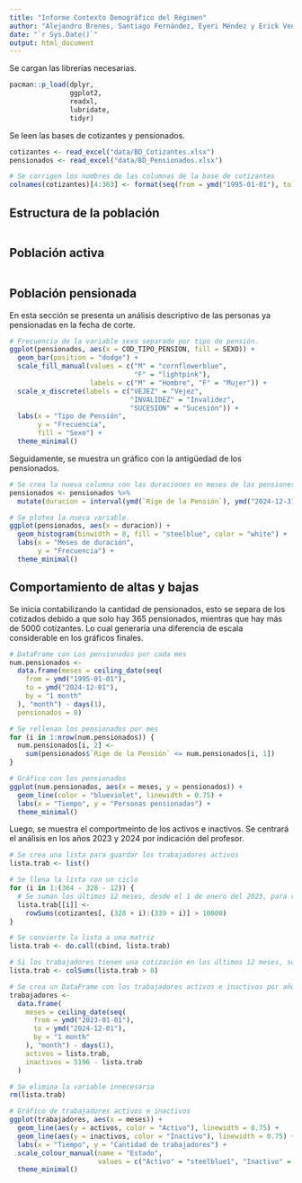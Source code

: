 ---
title: "Informe Contexto Demográfico del Régimen"
author: "Alejandro Brenes, Santiago Fernández, Eyeri Méndez y Erick Venegas"
date: "`r Sys.Date()`"
output: html_document
---

Se cargan las librerías necesarias.

```{r librerias}
pacman::p_load(dplyr,
               ggplot2,
               readxl,
               lubridate,
               tidyr)
```

Se leen las bases de cotizantes y pensionados.

```{r datos_bases}
cotizantes <- read_excel("data/BD_Cotizantes.xlsx")
pensionados <- read_excel("data/BD_Pensionados.xlsx")

# Se corrigen los nombres de las columnas de la base de cotizantes
colnames(cotizantes)[4:363] <- format(seq(from = ymd("1995-01-01"), to = ymd("2024-12-01"), by = "1 month"), "%m-%Y")
```

## Estructura de la población

```{r estrc_pob}

```

## Población activa

```{r pob_actv}

```


## Población pensionada

En esta sección se presenta un análisis descriptivo de las personas ya pensionadas en la fecha de corte.

```{r pob_pensd}
# Frecuencia de la variable sexo separado por tipo de pensión.
ggplot(pensionados, aes(x = COD_TIPO_PENSION, fill = SEXO)) +
  geom_bar(position = "dodge") +
  scale_fill_manual(values = c("M" = "cornflowerblue", 
                               "F" = "lightpink"),
                    labels = c("M" = "Hombre", "F" = "Mujer")) +
  scale_x_discrete(labels = c("VEJEZ" = "Vejez", 
                              "INVALIDEZ" = "Invalidez", 
                              "SUCESION" = "Sucesión")) +
  labs(x = "Tipo de Pensión", 
       y = "Frecuencia", 
       fill = "Sexo") +
  theme_minimal()
```

Seguidamente, se muestra un gráfico con la antigüedad de los pensionados.

```{r antiguedad}
# Se crea la nueva columna con las duraciones en meses de las pensiones.
pensionados <- pensionados %>%
  mutate(duracion = interval(ymd(`Rige de la Pensión`), ymd("2024-12-31")) %/% months(1))

# Se plotea la nueva variable.
ggplot(pensionados, aes(x = duracion)) +
  geom_histogram(binwidth = 8, fill = "steelblue", color = "white") +
  labs(x = "Meses de duración",
       y = "Frecuencia") +
  theme_minimal()
```


## Comportamiento de altas y bajas

Se inicia contabilizando la cantidad de pensionados, esto se separa de los cotizados debido a que solo hay 365 pensionados, mientras que hay más de 5000 cotizantes. Lo cual generaría una diferencia de escala considerable en los gráficos finales.

```{r pensionados}
# DataFrame con Los pensionados por cada mes
num.pensionados <-
  data.frame(meses = ceiling_date(seq(
    from = ymd("1995-01-01"),
    to = ymd("2024-12-01"),
    by = "1 month"
  ), "month") - days(1),
  pensionados = 0)

# Se rellenan los pensionados por mes
for (i in 1:nrow(num.pensionados)) {
  num.pensionados[i, 2] <-
    sum(pensionados$`Rige de la Pensión` <= num.pensionados[i, 1])
}

# Gráfico con los pensionados
ggplot(num.pensionados, aes(x = meses, y = pensionados)) +
  geom_line(color = "blueviolet", linewidth = 0.75) +
  labs(x = "Tiempo", y = "Personas pensionadas") +
  theme_minimal()
```

Luego, se muestra el comportmeinto de los activos e inactivos. Se centrará el análisis en los años 2023 y 2024 por indicación del profesor.

```{r activos_inactivos}
# Se crea una lista para guardar los trabajadores activos
lista.trab <- list()

# Se llena la lista con un ciclo
for (i in 1:(364 - 328 - 12)) {
  # Se suman los últimos 12 meses, desde el 1 de enero del 2023, para ver los trabajadores activos por mes
  lista.trab[[i]] <-
    rowSums(cotizantes[, (328 + i):(339 + i)] > 10000)
}

# Se convierte la lista a una matriz
lista.trab <- do.call(cbind, lista.trab)

# Si los trabajadores tienen una cotización en los últimos 12 meses, son trabajadores activos
lista.trab <- colSums(lista.trab > 0)

# Se crea un DataFrame con los trabajadores activos e inactivos por año
trabajadores <-
  data.frame(
    meses = ceiling_date(seq(
      from = ymd("2023-01-01"),
      to = ymd("2024-12-01"),
      by = "1 month"
    ), "month") - days(1),
    activos = lista.trab,
    inactivos = 5196 - lista.trab
  )

# Se elimina la variable innecesaria
rm(lista.trab)

# Gráfico de trabajadores activos e inactivos
ggplot(trabajadores, aes(x = meses)) +
  geom_line(aes(y = activos, color = "Activo"), linewidth = 0.75) +
  geom_line(aes(y = inactivos, color = "Inactivo"), linewidth = 0.75) +
  labs(x = "Tiempo", y = "Cantidad de trabajadores") +
  scale_colour_manual(name = "Estado",
                      values = c("Activo" = "steelblue1", "Inactivo" = "tan2")) +
  theme_minimal()
```

